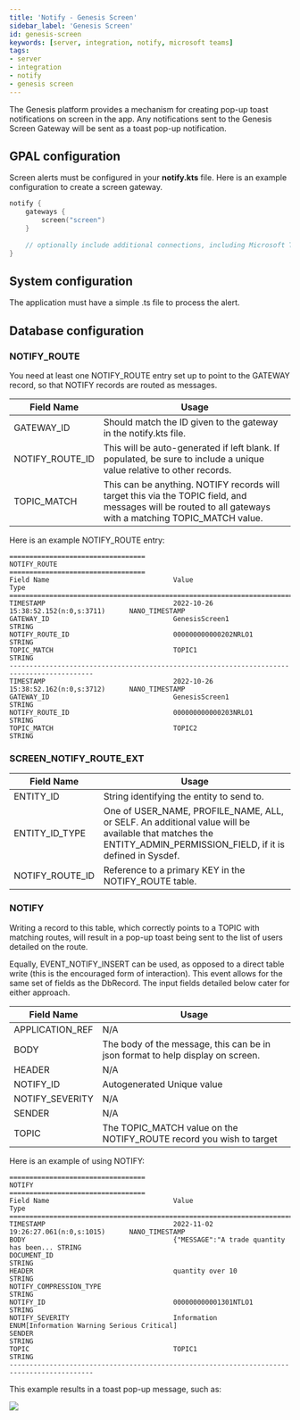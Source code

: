 ```yaml
---
title: 'Notify - Genesis Screen'
sidebar_label: 'Genesis Screen'
id: genesis-screen
keywords: [server, integration, notify, microsoft teams]
tags:
- server
- integration
- notify
- genesis screen
---
```


The Genesis platform provides a mechanism for creating pop-up toast notifications on screen in the app. Any notifications sent to the Genesis Screen Gateway will be sent as a toast pop-up notification.

## GPAL configuration
Screen alerts must be configured in your **notify.kts** file. Here is an example configuration to create a screen gateway. 

```kotlin
notify {
    gateways {
        screen("screen")
	}
    
    // optionally include additional connections, including Microsoft Teams connections
}
```

## System configuration

The application must have a simple .ts file to process the alert.

## Database configuration

### NOTIFY_ROUTE

You need at least one NOTIFY_ROUTE entry set up to point to the GATEWAY record, so that NOTIFY records are routed as messages.

| Field Name | Usage |
| --- |--- |
| GATEWAY_ID | Should match the ID given to the gateway in the notify.kts file. |
| NOTIFY_ROUTE_ID | This will be auto-generated if left blank. If populated, be sure to include a unique value relative to other records. |
| TOPIC_MATCH | This can be anything. NOTIFY records will target this via the TOPIC field, and messages will be routed to all gateways with a matching TOPIC_MATCH value. |

Here is an example NOTIFY_ROUTE entry:
```
==================================
NOTIFY_ROUTE
==================================
Field Name                               Value                                    Type
===========================================================================================
TIMESTAMP                                2022-10-26 15:38:52.152(n:0,s:3711)      NANO_TIMESTAMP
GATEWAY_ID                               GenesisScreen1                           STRING
NOTIFY_ROUTE_ID                          000000000000202NRLO1                     STRING
TOPIC_MATCH                              TOPIC1                                   STRING
-------------------------------------------------------------------------------------------
TIMESTAMP                                2022-10-26 15:38:52.162(n:0,s:3712)      NANO_TIMESTAMP
GATEWAY_ID                               GenesisScreen1                           STRING
NOTIFY_ROUTE_ID                          000000000000203NRLO1                     STRING
TOPIC_MATCH                              TOPIC2                                   STRING
```

### SCREEN_NOTIFY_ROUTE_EXT
| Field Name | Usage |
| --- | --- |
| ENTITY_ID | String identifying the entity to send to. |
| ENTITY_ID_TYPE | One of USER_NAME, PROFILE_NAME, ALL, or SELF. An additional value will be available that matches the ENTITY_ADMIN_PERMISSION_FIELD, if it is defined in Sysdef. | 
| NOTIFY_ROUTE_ID | Reference to a primary KEY in the NOTIFY_ROUTE table. |

### NOTIFY

Writing a record to this table, which correctly points to a TOPIC with matching routes, will result in a pop-up toast being sent to the list of users detailed on the route.

Equally, EVENT_NOTIFY_INSERT can be used, as opposed to a direct table write (this is the encouraged form of interaction). This event allows for the same set of fields as the DbRecord. The input fields detailed below cater for either approach.

| Field Name | Usage                                                                          |
| --- |--------------------------------------------------------------------------------|
| APPLICATION_REF | N/A                                                                            |
| BODY | The body of the message, this can be in json format to help display on screen. |
| HEADER | N/A                                                                            |
| NOTIFY_ID | Autogenerated Unique value                                                     |
| NOTIFY_SEVERITY | N/A                                                                            |
| SENDER | N/A                                                                            |
| TOPIC | The TOPIC_MATCH value on the NOTIFY_ROUTE record you wish to target            |

Here is an example of using NOTIFY:

```
==================================
NOTIFY
==================================
Field Name                               Value                                    Type
===========================================================================================
TIMESTAMP                                2022-11-02 19:26:27.061(n:0,s:1015)      NANO_TIMESTAMP
BODY                                     {"MESSAGE":"A trade quantity has been... STRING
DOCUMENT_ID                                                                       STRING
HEADER                                   quantity over 10                         STRING
NOTIFY_COMPRESSION_TYPE                                                           STRING
NOTIFY_ID                                000000000001301NTLO1                     STRING
NOTIFY_SEVERITY                          Information                              ENUM[Information Warning Serious Critical]
SENDER                                                                            STRING
TOPIC                                    TOPIC1                                   STRING
-------------------------------------------------------------------------------------------
```

This example results in a toast pop-up message, such as:

![](/img/notify-genesis-screen-example.png)
